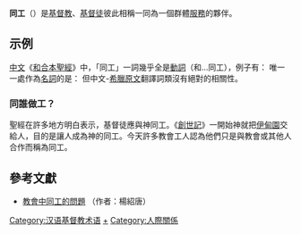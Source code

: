 '''同工'''（{{lang-en|fellow}}）是[[基督教|基督教]]、[[基督徒|基督徒]]彼此相稱一同為一個群體[[服務|服務]]的夥伴。

==示例==
[[中文|中文]]《[[和合本聖經|和合本聖經]]》中，「同工」一詞幾乎全是[[動詞|動詞]]（和…同工），例子有：
{{quote|[[門徒|門徒]]出去，到處宣傳[[福音|福音]]。主和他們'''同工'''，用[[神蹟|神蹟]]隨著，證實所傳的道。[[阿們|阿們]]！（《[[馬可福音|馬可福音]] 16:20》）}}
唯一一處作為[[名詞|名詞]]的是：
{{quote|為[[基督|基督]][[耶穌|耶穌]]被囚的[[保羅|保羅]]、同兄弟[[提摩太|提摩太]]、寫信給我們所親愛的'''同工'''[[腓利門|腓利門]]（《[[腓利門書|腓利門書]] 1:1》）}}
但中文-[[希臘文|希臘原文]]翻譯詞類沒有絕對的相關性。

===同誰做工？===
聖經在許多地方明白表示，基督徒應與神同工。《[[創世記|創世記]]》一開始神就把[[伊甸園|伊甸園]]交給人，目的是讓人成為神的同工。今天許多教會工人認為他們只是與教會或其他人合作而稱為同工。

== 參考文獻 ==
* [http://cclw.net/book/jhztgdwt/htm/list.html 教會中同工的問題] {{Wayback|url=http://cclw.net/book/jhztgdwt/htm/list.html |date=20160304192529 }}（作者：楊紹唐）

[[Category:汉语基督教术语|Category:汉语基督教术语]]
[[Category:基督徒|+]]
[[Category:人際關係|Category:人際關係]]